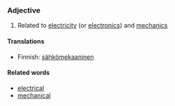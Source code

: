 ===Adjective===
#Related to [[electricity]] (or [[electronics]]) and [[mechanics]]

====Translations====
*Finnish: [[sähkömekaaninen]]

====Related words====

*[[electrical]]
*[[mechanical]]